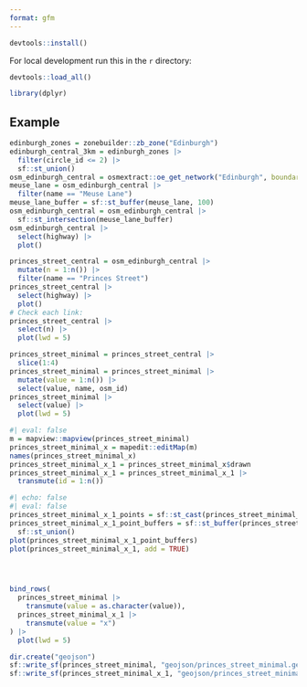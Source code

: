 ```yaml
---
format: gfm
---
```



```r
devtools::install()
```

For local development run this in the `r` directory:

```r
devtools::load_all()
```

```r
library(dplyr)
```

## Example

```r
edinburgh_zones = zonebuilder::zb_zone("Edinburgh")
edinburgh_central_3km = edinburgh_zones |>
  filter(circle_id <= 2) |>
  sf::st_union()
osm_edinburgh_central = osmextract::oe_get_network("Edinburgh", boundary = edinburgh_central_3km, boundary_type = "clipsrc")
meuse_lane = osm_edinburgh_central |>
  filter(name == "Meuse Lane")
meuse_lane_buffer = sf::st_buffer(meuse_lane, 100)
osm_edinburgh_central = osm_edinburgh_central |>
  sf::st_intersection(meuse_lane_buffer)
osm_edinburgh_central |>
  select(highway) |>
  plot()
```

```r
princes_street_central = osm_edinburgh_central |>
  mutate(n = 1:n()) |>
  filter(name == "Princes Street")
princes_street_central |>
  select(highway) |>
  plot()
# Check each link:
princes_street_central |>
  select(n) |>
  plot(lwd = 5)
```

```r
princes_street_minimal = princes_street_central |>
  slice(1:4)
princes_street_minimal = princes_street_minimal |>
  mutate(value = 1:n()) |>
  select(value, name, osm_id)
princes_street_minimal |>
  select(value) |>
  plot(lwd = 5)
```


```r
#| eval: false
m = mapview::mapview(princes_street_minimal)
princes_street_minimal_x = mapedit::editMap(m)
names(princes_street_minimal_x)
princes_street_minimal_x_1 = princes_street_minimal_x$drawn
princes_street_minimal_x_1 = princes_street_minimal_x_1 |>
  transmute(id = 1:n())
```

```r
#| echo: false
#| eval: false
princes_street_minimal_x_1_points = sf::st_cast(princes_street_minimal_x_1, "POINT")
princes_street_minimal_x_1_point_buffers = sf::st_buffer(princes_street_minimal_x_1_points, 5) |>
  sf::st_union()
plot(princes_street_minimal_x_1_point_buffers)
plot(princes_street_minimal_x_1, add = TRUE)
```

```r
```

```r
```

```r
```

```r
bind_rows(
  princes_street_minimal |>
    transmute(value = as.character(value)),
  princes_street_minimal_x_1 |>
    transmute(value = "x")
) |>
  plot(lwd = 5)
```

```r
dir.create("geojson")
sf::write_sf(princes_street_minimal, "geojson/princes_street_minimal.geojson", delete_dsn = TRUE)
sf::write_sf(princes_street_minimal_x_1, "geojson/princes_street_minimal_x_1.geojson", delete_dsn = TRUE)
```

```r
```